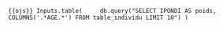 ```{{ojs}}
Inputs.table(
    db.query("SELECT IPONDI AS poids, COLUMNS('.*AGE.*') FROM table_individu LIMIT 10")
)
```

